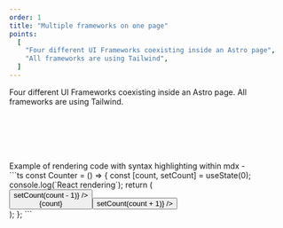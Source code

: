 ```yaml
---
order: 1
title: "Multiple frameworks on one page"
points:
  [
    "Four different UI Frameworks coexisting inside an Astro page",
    "All frameworks are using Tailwind",
  ]
---
```



Four different UI Frameworks coexisting inside an Astro page. All frameworks are using Tailwind.

<br />
<Card href="https://reactjs.org/" title="React JS">
  <ReactCounter client:load />
</Card>
<br />
<Card href="https://www.solidjs.com/" title="Solid JS">
  <SolidCounter client:load />
</Card>
<br />
<Card href="https://svelte.dev/" title="Svelte JS">
  <SvelteCounter client:load />
</Card>
<br />
<Card href="https://vuejs.org/" title="Vue JS">
  <VueCounter client:load />
</Card>
<br />
Example of rendering code with syntax highlighting within mdx -
<br />

<div class="prose">
```ts
const Counter = () => {
  const [count, setCount] = useState(0);
  console.log(`React rendering`);
  return (
    <div className="flex flex-row gap-6">
      <Button label="-" onClick={() => setCount(count - 1)} />
      <div className="w-12 text-center">{count}</div>
      <Button label="+" onClick={() => setCount(count + 1)} />
    </div>
  );
};
```
</div>

